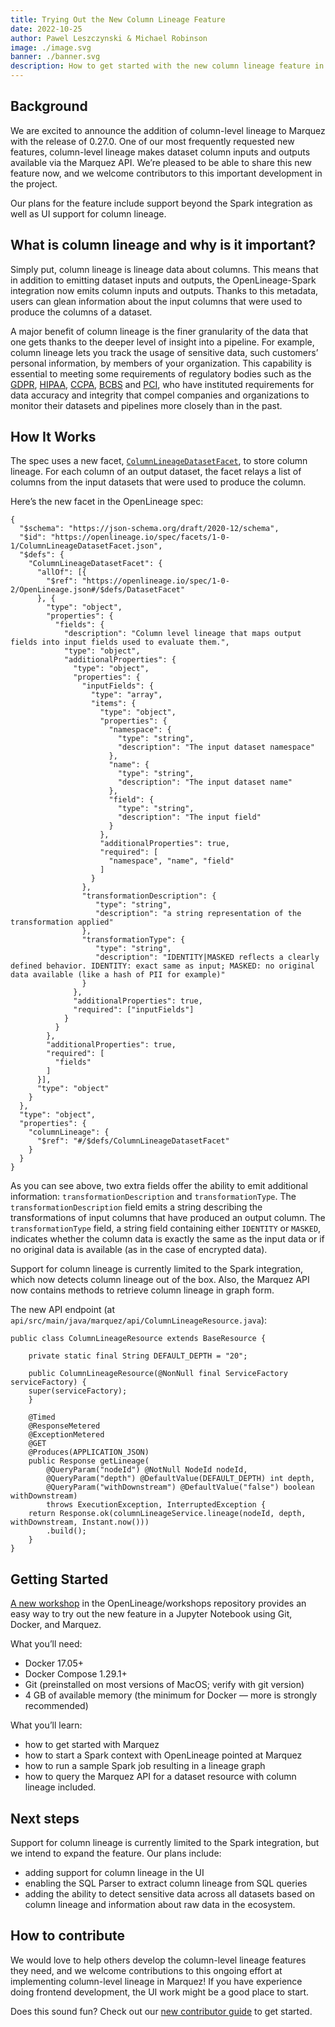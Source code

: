 ```yaml
---
title: Trying Out the New Column Lineage Feature
date: 2022-10-25
author: Pawel Leszczynski & Michael Robinson
image: ./image.svg
banner: ./banner.svg
description: How to get started with the new column lineage feature in Marquez. 
---
```


## Background

We are excited to announce the addition of column-level lineage to Marquez with the release of 0.27.0. One of our most frequently requested new features, column-level lineage makes dataset column inputs and outputs available via the Marquez API. We’re pleased to be able to share this new feature now, and we welcome contributors to this important development in the project.

Our plans for the feature include support beyond the Spark integration as well as UI support for column lineage.  

## What is column lineage and why is it important?

Simply put, column lineage is lineage data about columns. This means that in addition to emitting dataset inputs and outputs, the OpenLineage-Spark integration now emits column inputs and outputs. Thanks to this metadata, users can glean information about the input columns that were used to produce the columns of a dataset.

A major benefit of column lineage is the finer granularity of the data that one gets thanks to the deeper level of insight into a pipeline. For example, column lineage lets you track the usage of sensitive data, such customers’ personal information, by members of your organization. This capability is essential to meeting some requirements of regulatory bodies such as the [GDPR](https://gdpr-info.eu/), [HIPAA](https://www.hhs.gov/hipaa/index.html), [CCPA](https://oag.ca.gov/privacy/ccpa), [BCBS](https://www.bis.org/bcbs/) and [PCI](https://www.pcisecuritystandards.org/), who have instituted requirements for data accuracy and integrity that compel companies and organizations to monitor their datasets and pipelines more closely than in the past. 

## How It Works

The spec uses a new facet, [`ColumnLineageDatasetFacet`](https://github.com/OpenLineage/OpenLineage/blob/main/spec/facets/ColumnLineageDatasetFacet.json), to store column lineage. For each column of an output dataset, the facet relays a list of columns from the input datasets that were used to produce the column.

Here’s the new facet in the OpenLineage spec:

```
{
  "$schema": "https://json-schema.org/draft/2020-12/schema",
  "$id": "https://openlineage.io/spec/facets/1-0-1/ColumnLineageDatasetFacet.json",
  "$defs": {
    "ColumnLineageDatasetFacet": {
      "allOf": [{
        "$ref": "https://openlineage.io/spec/1-0-2/OpenLineage.json#/$defs/DatasetFacet"
      }, {
        "type": "object",
        "properties": {
          "fields": {
            "description": "Column level lineage that maps output fields into input fields used to evaluate them.",
            "type": "object",
            "additionalProperties": {
              "type": "object",
              "properties": {
                "inputFields": {
                  "type": "array",
                  "items": {
                    "type": "object",
                    "properties": {
                      "namespace": {
                        "type": "string",
                        "description": "The input dataset namespace"
                      },
                      "name": {
                        "type": "string",
                        "description": "The input dataset name"
                      },
                      "field": {
                        "type": "string",
                        "description": "The input field"
                      }
                    },
                    "additionalProperties": true,
                    "required": [
                      "namespace", "name", "field"
                    ]
                  }
                },
                "transformationDescription": {
                   "type": "string",
                   "description": "a string representation of the transformation applied"
                },
                "transformationType": {
                   "type": "string",
                   "description": "IDENTITY|MASKED reflects a clearly defined behavior. IDENTITY: exact same as input; MASKED: no original data available (like a hash of PII for example)"
                }
              },
              "additionalProperties": true,
              "required": ["inputFields"]
            }      
          }    
        },
        "additionalProperties": true,
        "required": [
          "fields"
        ]
      }],
      "type": "object"
    }
  },
  "type": "object",
  "properties": {
    "columnLineage": {
      "$ref": "#/$defs/ColumnLineageDatasetFacet"
    }
  }
}
```

As you can see above, two extra fields offer the ability to emit additional information: `transformationDescription` and `transformationType`. The `transformationDescription` field emits a string describing the transformations of input columns that have produced an output column. The `transformationType` field, a string field containing either `IDENTITY` or `MASKED`, indicates whether the column data is exactly the same as the input data or if no original data is available (as in the case of encrypted data).

Support for column lineage is currently limited to the Spark integration, which now detects column lineage out of the box. Also, the Marquez API now contains methods to retrieve column lineage in graph form.

The new API endpoint (at `api/src/main/java/marquez/api/ColumnLineageResource.java`):

```
public class ColumnLineageResource extends BaseResource {

    private static final String DEFAULT_DEPTH = "20";

    public ColumnLineageResource(@NonNull final ServiceFactory serviceFactory) {
    super(serviceFactory);
    }

    @Timed
    @ResponseMetered
    @ExceptionMetered
    @GET
    @Produces(APPLICATION_JSON)
    public Response getLineage(
        @QueryParam("nodeId") @NotNull NodeId nodeId,
        @QueryParam("depth") @DefaultValue(DEFAULT_DEPTH) int depth,
        @QueryParam("withDownstream") @DefaultValue("false") boolean withDownstream)
        throws ExecutionException, InterruptedException {
    return Response.ok(columnLineageService.lineage(nodeId, depth, withDownstream, Instant.now()))
        .build();
    }
}
```

## Getting Started

[A new workshop](https://github.com/OpenLineage/workshops/tree/main/spark) in the OpenLineage/workshops repository provides an easy way to try out the new feature in a Jupyter Notebook using Git, Docker, and Marquez. 

What you’ll need:
- Docker 17.05+
- Docker Compose 1.29.1+
- Git (preinstalled on most versions of MacOS; verify with git version)
- 4 GB of available memory (the minimum for Docker — more is strongly recommended)

What you’ll learn:
- how to get started with Marquez
- how to start a Spark context with OpenLineage pointed at Marquez
- how to run a sample Spark job resulting in a lineage graph
- how to query the Marquez API for a dataset resource with column lineage included.

## Next steps

Support for column lineage is currently limited to the Spark integration, but we intend to expand the feature. Our plans include:
- adding support for column lineage in the UI
- enabling the SQL Parser to extract column lineage from SQL queries
- adding the ability to detect sensitive data across all datasets based on column lineage and information about raw data in the ecosystem.

## How to contribute

We would love to help others develop the column-level lineage features they need, and we welcome contributions to this ongoing effort at implementing column-level lineage in Marquez! If you have experience doing frontend development, the UI work might be a good place to start. 

Does this sound fun? Check out our [new contributor guide](https://github.com/MarquezProject/marquez/blob/main/CONTRIBUTING.md) to get started.
